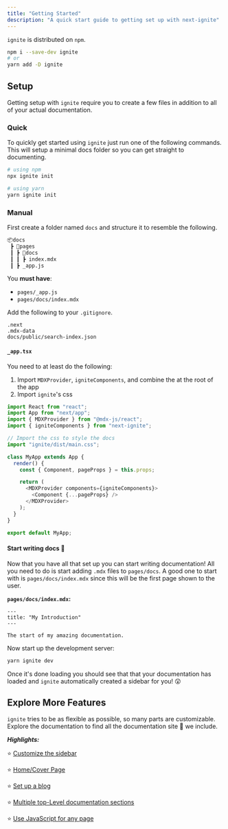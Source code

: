 ```yaml
---
title: "Getting Started"
description: "A quick start guide to getting set up with next-ignite"
---
```


`ignite` is distributed on `npm`.

```bash
npm i --save-dev ignite
# or
yarn add -D ignite
```

## Setup

Getting setup with `ignite` require you to create a few files in addition to all of your actual documentation.

### Quick

To quickly get started using `ignite` just run one of the following commands.
This will setup a minimal docs folder so you can get straight to documenting.

```bash
# using npm
npx ignite init

# using yarn
yarn ignite init
```

### Manual

First create a folder named `docs` and structure it to resemble the following.

```bash
📦docs
 ┣ 📂pages
 ┃ ┣ 📂docs
 ┃ ┃ ┣ index.mdx
 ┃ ┣ _app.js
```

You **must have**:

- `pages/_app.js`
- `pages/docs/index.mdx`

Add the following to your `.gitignore`.

```
.next
.mdx-data
docs/public/search-index.json
```

#### `_app.tsx`

You need to at least do the following:

1. Import `MDXProvider`, `igniteComponents`, and combine the at the root of the app
2. Import `ignite`'s css

```js
import React from "react";
import App from "next/app";
import { MDXProvider } from "@mdx-js/react";
import { igniteComponents } from "next-ignite";

// Import the css to style the docs
import "ignite/dist/main.css";

class MyApp extends App {
  render() {
    const { Component, pageProps } = this.props;

    return (
      <MDXProvider components={igniteComponents}>
        <Component {...pageProps} />
      </MDXProvider>
    );
  }
}

export default MyApp;
```

#### Start writing docs :tada:

Now that you have all that set up you can start writing documentation!
All you need to do is start adding `.mdx` files to `pages/docs`.
A good one to start with is `pages/docs/index.mdx` since this will be the first page shown to the user.

**`pages/docs/index.mdx`:**

```mdx
---
title: "My Introduction"
---

The start of my amazing documentation.
```

Now start up the development server:

```sh
yarn ignite dev
```

Once it's done loading you should see that that your documentation has loaded and `ignite` automatically created a sidebar for you! :astonished:

## Explore More Features

`ignite` tries to be as flexible as possible, so many parts are customizable.
Explore the documentation to find all the documentation site :candy: we include.

**_Highlights:_**

:star: [Customize the sidebar](./features/custom-sidebar)

:star: [Home/Cover Page](./features/home-page)

:star: [Set up a blog](./features/blog)

:star: [Multiple top-Level documentation sections](./features/multi-docs)

:star: [Use JavaScript for any page](./advanced-features/javascript-pages)
